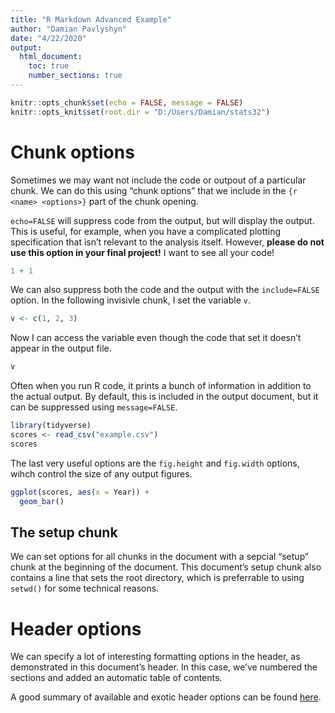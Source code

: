 ---
title: "R Markdown Advanced Example"
author: "Damian Pavlyshyn"
date: "4/22/2020"
output:
  html_document:
    toc: true
    number_sections: true
---

```{r setup, include=FALSE}
knitr::opts_chunk$set(echo = FALSE, message = FALSE)
knitr::opts_knit$set(root.dir = "D:/Users/Damian/stats32")
```

# Chunk options

Sometimes we may want not include the code or outpout of a particular chunk.
We can do this using "chunk options" that we include in the `{r <name> <options>}` part of the chunk opening.

`echo=FALSE` will suppress code from the output, but will display the output.
This is useful, for example, when you have a complicated plotting specification that isn't relevant to the analysis itself.
However, **please do not use this option in your final project!** I want to see all your code!
```{r name, echo=FALSE}
1 + 1
```

We can also suppress both the code and the output with the `include=FALSE` option.
In the following invisivle chunk, I set the variable `v`.
```{r include=FALSE}
v <- c(1, 2, 3)
```

Now I can access the variable even though the code that set it doesn't appear in the output file.
```{r}
v
```

Often when you run R code, it prints a bunch of information in addition to the actual output.
By default, this is included in the output document, but it can be suppressed using `message=FALSE`.
```{r}
library(tidyverse)
scores <- read_csv("example.csv")
scores
```

The last very useful options are the `fig.height` and `fig.width` options, wihch control the size of any output figures.
```{r fig.height=5, fig.width=2}
ggplot(scores, aes(x = Year)) + 
  geom_bar()
```

## The setup chunk

We can set options for all chunks in the document with a sepcial "setup" chunk at the beginning of the document.
This document's setup chunk also contains a line that sets the root directory, which is preferrable to using `setwd()` for some technical reasons.

# Header options

We can specify a lot of interesting formatting options in the header, as demonstrated in this document's header.
In this case, we've numbered the sections and added an automatic table of contents.

A good summary of available and exotic header options can be found [here](https://bookdown.org/yihui/rmarkdown/html-document.html).
